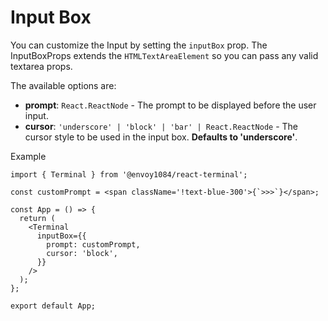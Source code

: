 # Input Box

You can customize the Input by setting the `inputBox` prop. The InputBoxProps extends the `HTMLTextAreaElement` so you can pass any valid textarea props.

The available options are:

- **prompt**: `React.ReactNode` - The prompt to be displayed before the user input.
- **cursor**: `'underscore' | 'block' | 'bar' | React.ReactNode` - The cursor style to be used in the input box. **Defaults to 'underscore'**.

Example

```tsx
import { Terminal } from '@envoy1084/react-terminal';

const customPrompt = <span className='!text-blue-300'>{`>>>`}</span>;

const App = () => {
  return (
    <Terminal
      inputBox={{
        prompt: customPrompt,
        cursor: 'block',
      }}
    />
  );
};

export default App;
```
